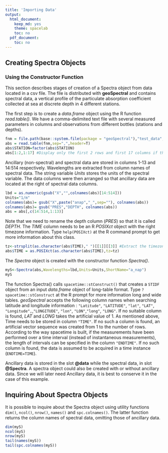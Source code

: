 ```yaml
---
title: 'Importing Data'
output:
  html_document:
    keep_md: yes
    theme: spacelab
    toc: no
  pdf_document:
    toc: no
---
```


## Creating Spectra Objects
### Using the Constructor Function
This section describes stages of creation of a Spectra object from data located in a csv file. The file is distributed with **geoSpectral** and contains spectral data, a vertical profile of the particulate absorption coefficient collected at sea at discrete depth in 4 different stations. 

The first step is to create a *data.frame* object using the R function *read.table()*. We have a comma-delimited text file with several measured parameters in columns and observations from different bottles (stations and depths). 

```r
fnm = file.path(base::system.file(package = "geoSpectral"),"test_data","particulate_absorption.csv.gz")
abs = read.table(fnm,sep=",",header=T)
abs$STATION=factor(abs$STATION)
abs[1:2,1:17] #Display only the first 2 rows and first 17 columns if the data frame
```
   
Ancillary (non-spectral) and spectral data are stored in columns 1-13 and 14:514 respectively. Wavelengths are extracted from column names of spectral data. The string variable *Units* stores the units of the spectral variable. The data columns were then arranged so that ancillary data are located at the right of spectral data columns. 

```r
lbd = as.numeric(gsub("X","",colnames(abs)[14:514]))
Units="1/m"
colnames(abs)= gsub("X",paste("anap","_",sep=""), colnames(abs))
colnames(abs)= gsub("PRES","DEPTH", colnames(abs))
abs = abs[,c(14:514,1:13)]
```

Note that we need to rename the depth column (*PRES*) so that it is called *DEPTH*. The *TIME* column needs to be an R *POSIXct* object with the right timezone information. Type `help(POSIXct)` at the R command prompt to get more information about this class.

```r
tz<-strsplit(as.character(abs$TIME)," ")[[1]][[3]] #Extract the timezone
abs$TIME = as.POSIXct(as.character(abs$TIME),tz=tz)
```

The *Spectra* object is created with the constructor function *Spectra()*.
```r
myS<-Spectra(abs,Wavelengths=lbd,Units=Units,ShortName="a_nap")
myS
```
The function Spectra() calls `spacetime::stConstruct()` that creates a `STIDF` object from an input *data.frame* object of long-table format. Type `?spacetime::stConstruct` at the R prompt for more information long and wide tables. *geoSpectral* accepts the following column names when searching latitude and longitude information : `"Latitude"`, `"LATITUDE"`, `"lat"`, `"LAT"`, `"Longitude",`,`"LONGITUDE"`, `"lon"`, `"LON"`,`"long"`, `"LONG"`. If no suitable column is found, *LAT* and *LONG* takes the artificial value of 1. As mentioned above, Time needs to be stored in column `"TIME"`. If no such a column is found, an artificial vector sequence was created from 1 to the number of rows.  According to the way spacetime is built,  if the measurements have been performed over a time interval (instead of instantaneous measurements), the length of intervals can be specified in the column `"ENDTIME"`. If no such column is found, the data is assumed to be acquired in a time instance (`ENDTIME=TIME`).

Ancillary data is stored in the slot **\@data** while the spectral data, in slot **\@Spectra**. A spectra object could also be created with or without ancillary data. Since we will later need Ancillary data, it is best to conserve it in the case of this example. 

## Inquiring About Spectra Objects
It is possible to inquire about the Spectra object using utility functions `dim()`, `ncol()`, `nrow()`, `names()` and `spc.colnames()`. The latter function returns the column names of spectral data, omitting those of ancillary data.
```r
dim(myS) 
ncol(myS) 
nrow(myS) 
tail(names(myS))
tail(spc.colnames(myS))
```
